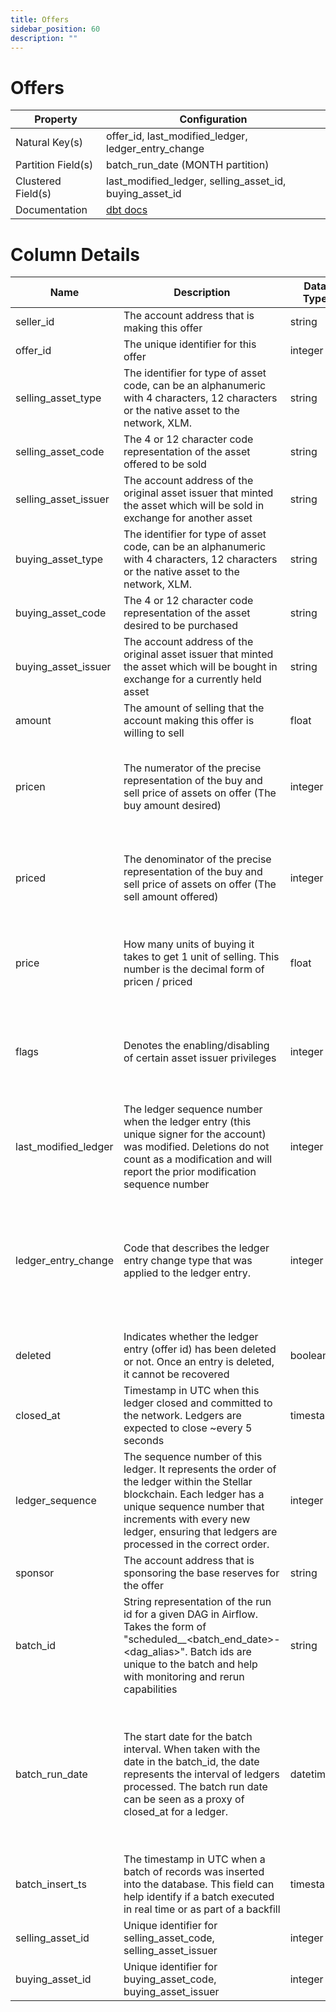 ```yaml
---
title: Offers
sidebar_position: 60
description: ""
---
```


# Offers

<div className="data-dictionary-table">

| Property | Configuration |
| --- | --- |
| Natural Key(s) | offer_id, last_modified_ledger, ledger_entry_change |
| Partition Field(s) | batch_run_date (MONTH partition) |
| Clustered Field(s) | last_modified_ledger, selling_asset_id, buying_asset_id |
| Documentation | [dbt docs](https://hubble-261722.appspot.com/#!/source/source.stellar_dbt_public.crypto_stellar.offers) |

</div>

# Column Details

<div className="data-dictionary-table">

| Name | Description | Data Type | Domain Values | Required? | Notes |
| --- | --- | --- | --- | --- | --- |
| seller_id | The account address that is making this offer | string |  | Yes |  |
| offer_id | The unique identifier for this offer | integer |  | Yes |  |
| selling_asset_type | The identifier for type of asset code, can be an alphanumeric with 4 characters, 12 characters or the native asset to the network, XLM. | string | <ul><li>credit_alphanum4</li><li>credit_alphanum12</li><li>native</li></ul> | Yes |  |
| selling_asset_code | The 4 or 12 character code representation of the asset offered to be sold | string |  | No |  |
| selling_asset_issuer | The account address of the original asset issuer that minted the asset which will be sold in exchange for another asset | string |  | No |  |
| buying_asset_type | The identifier for type of asset code, can be an alphanumeric with 4 characters, 12 characters or the native asset to the network, XLM. | string | <ul><li>credit_alphanum4</li><li>credit_alphanum12</li><li>native</li></ul> | Yes |  |
| buying_asset_code | The 4 or 12 character code representation of the asset desired to be purchased | string |  | No |  |
| buying_asset_issuer | The account address of the original asset issuer that minted the asset which will be bought in exchange for a currently held asset | string |  | No |  |
| amount | The amount of selling that the account making this offer is willing to sell | float |  | Yes |  |
| pricen | The numerator of the precise representation of the buy and sell price of assets on offer (The buy amount desired) | integer |  | Yes | If an offer wants to sell 10 XLM in exchange for 1 USD, the numerator will be 1. |
| priced | The denominator of the precise representation of the buy and sell price of assets on offer (The sell amount offered) | integer |  | Yes | If an offer wants to sell 10 XLM in exchange for 1 USD, the denominator will be 10. |
| price | How many units of buying it takes to get 1 unit of selling. This number is the decimal form of pricen / priced | float |  | Yes | If an offer wants to sell 10 XLM in exchange for 1 USD, the price will be 0.1 |
| flags | Denotes the enabling/disabling of certain asset issuer privileges | integer | <ul><li>0 - None, Default</li><li>1 - Passive (offer with this flag will not act on and take a reverse offer of equal price)</li></ul> | Yes |  |
| last_modified_ledger | The ledger sequence number when the ledger entry (this unique signer for the account) was modified. Deletions do not count as a modification and will report the prior modification sequence number | integer |  | Yes |  |
| ledger_entry_change | Code that describes the ledger entry change type that was applied to the ledger entry. | integer | <ul><li>0 - Ledger Entry Created</li><li>1 - Ledger Entry Updated</li><li>2 - Ledger Entry Deleted</li><li>3 - Ledger Entry State (value of the entry)</li></ul> | Yes | Valid entry change types are 0, 1, and 2 for ledger entries of type `offers`. |
| deleted | Indicates whether the ledger entry (offer id) has been deleted or not. Once an entry is deleted, it cannot be recovered | boolean |  | Yes |  |
| closed_at | Timestamp in UTC when this ledger closed and committed to the network. Ledgers are expected to close ~every 5 seconds | timestamp |  | Yes |  |
| ledger_sequence | The sequence number of this ledger. It represents the order of the ledger within the Stellar blockchain. Each ledger has a unique sequence number that increments with every new ledger, ensuring that ledgers are processed in the correct order. | integer |  | Yes |  |
| sponsor | The account address that is sponsoring the base reserves for the offer | string |  | No |  |
| batch_id | String representation of the run id for a given DAG in Airflow. Takes the form of "scheduled\_\_\<batch_end_date>-\<dag_alias>". Batch ids are unique to the batch and help with monitoring and rerun capabilities | string |  | Yes |  |
| batch_run_date | The start date for the batch interval. When taken with the date in the batch_id, the date represents the interval of ledgers processed. The batch run date can be seen as a proxy of closed_at for a ledger. | datetime |  | Yes | The table is partitioned on batch_run_date. It is recommended to always include the batch_run_date in the filter if possible to help reduce query cost. |
| batch_insert_ts | The timestamp in UTC when a batch of records was inserted into the database. This field can help identify if a batch executed in real time or as part of a backfill | timestamp |  | Yes |  |
| selling_asset_id | Unique identifier for selling_asset_code, selling_asset_issuer | integer |  | No |  |
| buying_asset_id | Unique identifier for buying_asset_code, buying_asset_issuer | integer |  | No |  |

</div>

